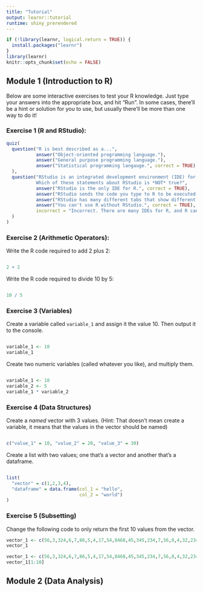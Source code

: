 ```yaml
---
title: "Tutorial"
output: learnr::tutorial
runtime: shiny_prerendered
---
```


```r
if (!library(learnr, logical.return = TRUE)) {
  install.packages("learnr")
}
library(learnr)
knitr::opts_chunk$set(echo = FALSE)
```

## Module 1 (Introduction to R)

Below are some interactive exercises to test your R knowledge. Just type your answers into the appropriate box, and hit "Run". In some cases, there'll be a hint or solution for you to use, but usually there'll be more than one way to do it!

### Exercise 1 (R and RStudio):
```r
quiz(
  question("R is best described as a...",
           answer("Object-oriented programming language."),
           answer("General purpose programming language."),
           answer("Statistical programming langauge.", correct = TRUE)
  ),
  question("RStudio is an integrated development environment (IDE) for R, which can be used to make interacting with the R language easier.
           Which of these statements about RStudio is *NOT* true?",
           answer("RStudio is the only IDE for R.", correct = TRUE),
           answer("RStudio sends the code you type to R to be executed."),
           answer("RStudio has many different tabs that show different things such as plots or files or scripts."),
           answer("You can't use R without RStudio.", correct = TRUE),
           incorrect = "Incorrect. There are many IDEs for R, and R can be used via its GUI without RStudio or any other IDE."
  )
)
```

### Exercise 2 (Arithmetic Operators):

Write the R code required to add 2 plus 2:

```r

```

```r
2 + 2
```


Write the R code required to divide 10 by 5:

```r

```

```r
10 / 5
```


### Exercise 3 (Variables)

Create a variable called `variable_1` and assign it the value 10. Then output it to the console.

```r

```

```r
variable_1 <- 10
variable_1
```

Create two numeric variables (called whatever you like), and multiply them.

```r

```

```r
variable_1 <- 10
variable_2 <- 5
variable_1 * variable_2
```


### Exercise 4 (Data Structures)

Create a *named* vector with 3 values. (Hint: That doesn't mean create a variable, it means that the values in the vector should be named)

```r

```

```r
c("value_1" = 10, "value_2" = 20, "value_3" = 30)
```

Create a list with two values; one that's a vector and another that's a dataframe.

```r

```

```r
list(
  "vector" = c(1,2,3,4),
  "dataframe" = data.frame(col_1 = "hello",
                           col_2 = "world")
)
```

### Exercise 5 (Subsetting)

Change the following code to only return the first 10 values from the vector.

```r
vector_1 <- c(56,3,324,6,7,86,5,4,17,54,8468,45,345,234,7,56,8,4,32,234,5,764,658,6,3463)
vector_1
```

```r
vector_1 <- c(56,3,324,6,7,86,5,4,17,54,8468,45,345,234,7,56,8,4,32,234,5,764,658,6,3463)
vector_1[1:10]
```

## Module 2 (Data Analysis)


